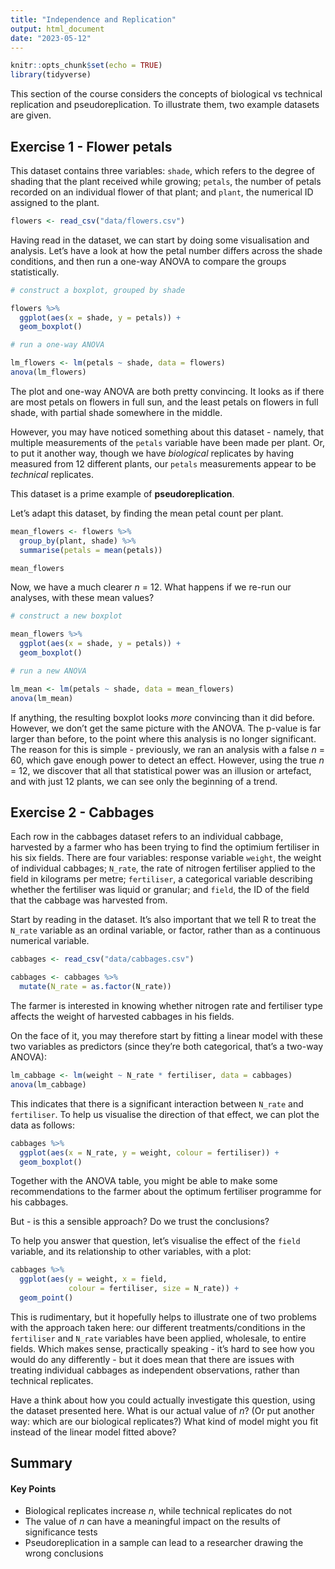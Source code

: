 ---
title: "Independence and Replication"
output: html_document
date: "2023-05-12"
---

```{r setup, include=FALSE}
knitr::opts_chunk$set(echo = TRUE)
library(tidyverse)
```

This section of the course considers the concepts of biological vs technical replication and pseudoreplication. To illustrate them, two example datasets are given.

## Exercise 1 - Flower petals

This dataset contains three variables: `shade`, which refers to the degree of shading that the plant received while growing; `petals`, the number of petals recorded on an individual flower of that plant; and `plant`, the numerical ID assigned to the plant.

```{r, results='hide', message=FALSE}
flowers <- read_csv("data/flowers.csv")
```

Having read in the dataset, we can start by doing some visualisation and analysis. Let's have a look at how the petal number differs across the shade conditions, and then run a one-way ANOVA to compare the groups statistically.

```{r}
# construct a boxplot, grouped by shade

flowers %>%
  ggplot(aes(x = shade, y = petals)) +
  geom_boxplot()

# run a one-way ANOVA

lm_flowers <- lm(petals ~ shade, data = flowers)
anova(lm_flowers)
```

The plot and one-way ANOVA are both pretty convincing. It looks as if there are most petals on flowers in full sun, and the least petals on flowers in full shade, with partial shade somewhere in the middle.

However, you may have noticed something about this dataset - namely, that multiple measurements of the `petals` variable have been made per plant. Or, to put it another way, though we have *biological* replicates by having measured from 12 different plants, our `petals` measurements appear to be *technical* replicates.

This dataset is a prime example of **pseudoreplication**.

Let's adapt this dataset, by finding the mean petal count per plant.

```{r, message=FALSE}
mean_flowers <- flowers %>%
  group_by(plant, shade) %>%
  summarise(petals = mean(petals))

mean_flowers
```

Now, we have a much clearer *n* = 12. What happens if we re-run our analyses, with these mean values?

```{r}
# construct a new boxplot

mean_flowers %>%
  ggplot(aes(x = shade, y = petals)) +
  geom_boxplot()

# run a new ANOVA

lm_mean <- lm(petals ~ shade, data = mean_flowers)
anova(lm_mean)
```

If anything, the resulting boxplot looks *more* convincing than it did before. However, we don't get the same picture with the ANOVA. The p-value is far larger than before, to the point where this analysis is no longer significant. The reason for this is simple - previously, we ran an analysis with a false *n* = 60, which gave enough power to detect an effect. However, using the true *n* = 12, we discover that all that statistical power was an illusion or artefact, and with just 12 plants, we can see only the beginning of a trend.

## Exercise 2 - Cabbages

Each row in the cabbages dataset refers to an individual cabbage, harvested by a farmer who has been trying to find the optimium fertiliser in his six fields. There are four variables: response variable `weight`, the weight of individual cabbages; `N_rate`, the rate of nitrogen fertiliser applied to the field in kilograms per metre; `fertiliser`, a categorical variable describing whether the fertiliser was liquid or granular; and `field`, the ID of the field that the cabbage was harvested from.

Start by reading in the dataset. It's also important that we tell R to treat the `N_rate` variable as an ordinal variable, or factor, rather than as a continuous numerical variable.

```{R, message=FALSE}
cabbages <- read_csv("data/cabbages.csv")

cabbages <- cabbages %>%
  mutate(N_rate = as.factor(N_rate))
```

The farmer is interested in knowing whether nitrogen rate and fertiliser type affects the weight of harvested cabbages in his fields.

On the face of it, you may therefore start by fitting a linear model with these two variables as predictors (since they're both categorical, that's a two-way ANOVA):

```{R}
lm_cabbage <- lm(weight ~ N_rate * fertiliser, data = cabbages)
anova(lm_cabbage)
```

This indicates that there is a significant interaction between `N_rate` and `fertiliser`. To help us visualise the direction of that effect, we can plot the data as follows:

```{R}
cabbages %>%
  ggplot(aes(x = N_rate, y = weight, colour = fertiliser)) +
  geom_boxplot()
```

Together with the ANOVA table, you might be able to make some recommendations to the farmer about the optimum fertiliser programme for his cabbages.

But - is this a sensible approach? Do we trust the conclusions?

To help you answer that question, let's visualise the effect of the `field` variable, and its relationship to other variables, with a plot:

```{R}
cabbages %>%
  ggplot(aes(y = weight, x = field, 
             colour = fertiliser, size = N_rate)) +
  geom_point()
```

This is rudimentary, but it hopefully helps to illustrate one of two problems with the approach taken here: our different treatments/conditions in the `fertiliser` and `N_rate` variables have been applied, wholesale, to entire fields. Which makes sense, practically speaking - it's hard to see how you would do any differently - but it does mean that there are issues with treating individual cabbages as independent observations, rather than technical replicates.

Have a think about how you could actually investigate this question, using the dataset presented here. What is our actual value of *n*? (Or put another way: which are our biological replicates?) What kind of model might you fit instead of the linear model fitted above?

## Summary

::: {.callout-tip}
#### Key Points

- Biological replicates increase *n*, while technical replicates do not
- The value of *n* can have a meaningful impact on the results of significance tests
- Pseudoreplication in a sample can lead to a researcher drawing the wrong conclusions
:::
